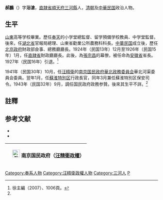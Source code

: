'''郝鵬'''（{{bd|1881年||？|}}）字'''浴滄'''，[[直隷省|直隷省]][[順天府|順天府]][[三河縣|三河縣]]人，[[清朝|清朝]]及[[中華民国|中華民国]]政治人物。

==生平==
[[山東省|山東]]高等学校畢業。歷任[[奉天省|奉天]]的小学堂總監督、留学預備学校教員、中学堂監督。後來，任[[湖北省|湖北省]]官報局總理、山東省勸業公所農務科科長。[[中華民国|中華民国]]成立後，歷任[[北洋政府|北京政府]]財政部僉事、總務廳廳長。1924年（民国13年）12月至1926年（民国15年）1月，任[[直隷省|直隷省]]財政廳廳長。此後，為[[張宗昌|張宗昌]]的幕僚，被任命為[[安徽省_(中華民国)|安徽省]]省長。1927年（民国16年）引退。<ref name=Xu>徐主編（2007）、1006頁。</ref>

1941年（民国30年）10月，任[[汪精衛|汪精衛]]的[[汪精衛政權|南京国民政府]][[華北政務委員会|華北政務委員会]]華北河渠委員会委員。翌年1月，任[[淮海省|蘇淮特別区]]行政長官，同年3月兼任蘇淮特別区保安司令。1943年（民国32年）9月，調任国民政府政務参贊。後來其生平不詳。<ref name=Xu/>

== 註釋 ==
{{reflist}}

== 参考文献 ==
* <span style="font-size:90%;">{{Cite book|author = 徐友春主編|title = 民国人物大辞典 増訂版|year = 2007|publisher = 河北人民出版社|isbn = 978-7-202-03014-1}}</span>
* <span style="font-size:90%;">{{Cite book|author = 劉寿林等編|title = 民国職官年表|year = 1995|publisher = [[中華書局|中華書局]]|isbn = 7-101-01320-1}}</span>

{| class="wikitable" style="margin:0 auto"
|- 
!　[[File:Flag_of_the_Republic_of_China-Nanjing_(Peace,_Anti-Communism,_National_Construction).svg|25px]] 南京国民政府（[[汪精衛政權|汪精衛政權]]）
{{先代次代|[[淮海省|蘇淮特別区]]行政長官|<small>1942年1月 - 1943年9月</small>|（創設）|[[郝鵬舉|郝鵬舉]]}}
|}

{{DEFAULTSORT:Hao郝}}
[[Category:奉系人物|Category:奉系人物]]
[[Category:汪精衛政權人物|Category:汪精衛政權人物]]
[[Category:三河人|Category:三河人]]
[[Category:郝姓|P]]